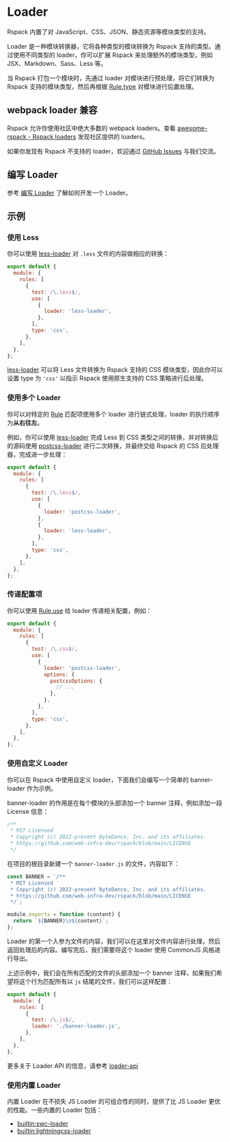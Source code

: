 
# Loader

Rspack 内置了对 JavaScript、CSS、JSON、静态资源等模块类型的支持。

Loader 是一种模块转换器，它将各种类型的模块转换为 Rspack 支持的类型。通过使用不同类型的 loader，你可以扩展 Rspack 来处理额外的模块类型，例如 JSX、Markdown、Sass、Less 等。

当 Rspack 打包一个模块时，先通过 loader 对模块进行预处理，将它们转换为 Rspack 支持的模块类型，然后再根据 [Rule.type](/config/module#ruletype) 对模块进行后置处理。

## webpack loader 兼容

Rspack 允许你使用社区中绝大多数的 webpack loaders。查看 [awesome-rspack - Rspack loaders](https://github.com/web-infra-dev/awesome-rspack?tab=readme-ov-file#rspack-loaders) 发现社区提供的 loaders。

如果你发现有 Rspack 不支持的 loader，欢迎通过 [GitHub Issues](https://github.com/web-infra-dev/rspack/issues) 与我们交流。

## 编写 Loader

参考 [编写 Loader](/api/loader-api/writing-loaders) 了解如何开发一个 Loader。

## 示例

### 使用 Less

你可以使用 [less-loader](https://github.com/webpack-contrib/less-loader) 对 `.less` 文件的内容做相应的转换：

```js title="rspack.config.mjs"
export default {
  module: {
    rules: [
      {
        test: /\.less$/,
        use: [
          {
            loader: 'less-loader',
          },
        ],
        type: 'css',
      },
    ],
  },
};
```

[less-loader](https://github.com/webpack-contrib/less-loader) 可以将 Less 文件转换为 Rspack 支持的 CSS 模块类型，因此你可以设置 type 为 `'css'` 以指示 Rspack 使用原生支持的 CSS 策略进行后处理。

### 使用多个 Loader

你可以对特定的 [Rule](/config/module#rule) 匹配项使用多个 loader 进行链式处理，loader 的执行顺序为**从右往左**。

例如，你可以使用 [less-loader](https://github.com/webpack-contrib/less-loader) 完成 Less 到 CSS 类型之间的转换，并对转换后的源码使用 [postcss-loader](https://github.com/webpack-contrib/postcss-loader) 进行二次转换，并最终交给 Rspack 的 CSS 后处理器，完成进一步处理：

```js title="rspack.config.mjs"
export default {
  module: {
    rules: [
      {
        test: /\.less$/,
        use: [
          {
            loader: 'postcss-loader',
          },
          {
            loader: 'less-loader',
          },
        ],
        type: 'css',
      },
    ],
  },
};
```

### 传递配置项

你可以使用 [Rule.use](/config/module#ruleuse) 给 loader 传递相关配置，例如：

```js title="rspack.config.mjs"
export default {
  module: {
    rules: [
      {
        test: /\.css$/,
        use: [
          {
            loader: 'postcss-loader',
            options: {
              postcssOptions: {
                // ...
              },
            },
          },
        ],
        type: 'css',
      },
    ],
  },
};
```

### 使用自定义 Loader

你可以在 Rspack 中使用自定义 loader，下面我们会编写一个简单的 banner-loader 作为示例。

banner-loader 的作用是在每个模块的头部添加一个 banner 注释，例如添加一段 License 信息：

```js
/**
 * MIT Licensed
 * Copyright (c) 2022-present ByteDance, Inc. and its affiliates.
 * https://github.com/web-infra-dev/rspack/blob/main/LICENSE
 */
```

在项目的根目录新建一个 `banner-loader.js` 的文件，内容如下：

```js title="banner-loader.js"
const BANNER = `/**
 * MIT Licensed
 * Copyright (c) 2022-present ByteDance, Inc. and its affiliates.
 * https://github.com/web-infra-dev/rspack/blob/main/LICENSE
 */`;

module.exports = function (content) {
  return `${BANNER}\n${content}`;
};
```

Loader 的第一个入参为文件的内容，我们可以在这里对文件内容进行处理，然后返回处理后的内容。编写完后，我们需要将这个 loader 使用 CommonJS 风格进行导出。

上述示例中，我们会在所有匹配的文件的头部添加一个 banner 注释，如果我们希望将这个行为匹配所有以 `js` 结尾的文件，我们可以这样配置：

```js title="rspack.config.mjs"
export default {
  module: {
    rules: [
      {
        test: /\.js$/,
        loader: './banner-loader.js',
      },
    ],
  },
};
```

更多关于 Loader API 的信息，请参考 [loader-api](/api/loader-api/index)

### 使用内置 Loader

内置 Loader 在不损失 JS Loader 的可组合性的同时，提供了比 JS Loader 更优的性能。一些内置的 Loader 包括：

- [builtin:swc-loader](/guide/features/builtin-swc-loader)
- [builtin:lightningcss-loader](/guide/features/builtin-lightningcss-loader)
